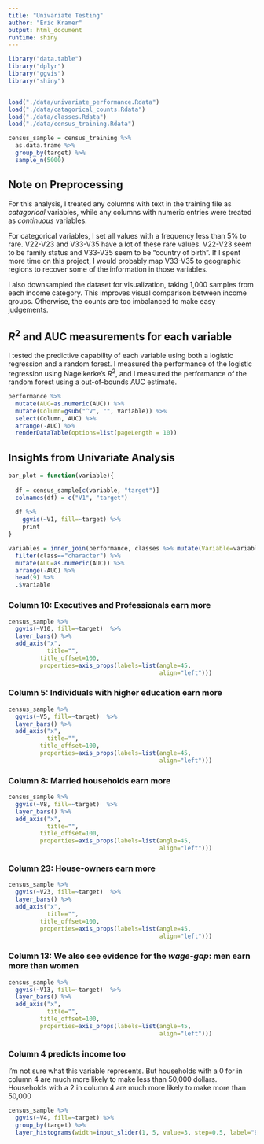 ```yaml
---
title: "Univariate Testing"
author: "Eric Kramer"
output: html_document
runtime: shiny
---
```


```r
library("data.table")
library("dplyr")
library("ggvis")
library("shiny")


load("./data/univariate_performance.Rdata")
load("./data/catagorical_counts.Rdata")
load("./data/classes.Rdata")
load("./data/census_training.Rdata")

census_sample = census_training %>%
  as.data.frame %>%
  group_by(target) %>%
  sample_n(5000)

```

## Note on Preprocessing

For this analysis, I treated any columns with text in the training file as *catagorical* variables, while any columns with numeric entries were treated as *continuous* variables.

For categorical variables, I set all values with a frequency less than 5% to rare. V22-V23 and V33-V35 have a lot of these rare values. V22-V23 seem to be family status and V33-V35 seem to be "country of birth". If I spent more time on this project, I would probably map V33-V35 to geographic regions to recover some of the information in those variables.

I also downsampled the dataset for visualization, taking 1,000 samples from each income category. This improves visual comparison between income groups. Otherwise, the counts are too imbalanced to make easy judgements.

## $R^2$ and AUC measurements for each variable

I tested the predictive capability of each variable using both a logistic regression and a random forest. I measured the performance of the logistic regression using Nagelkerke's $R^2$, and I measured the performance of the random forest using a out-of-bounds AUC estimate. 

```r
performance %>%
  mutate(AUC=as.numeric(AUC)) %>%
  mutate(Column=gsub("^V", "", Variable)) %>%
  select(Column, AUC) %>%
  arrange(-AUC) %>%
  renderDataTable(options=list(pageLength = 10))
```

## Insights from Univariate Analysis

```r

bar_plot = function(variable){
  
  df = census_sample[c(variable, "target")]
  colnames(df) = c("V1", "target")
  
  df %>%
    ggvis(~V1, fill=~target) %>%
    print
}

variables = inner_join(performance, classes %>% mutate(Variable=variable), by="Variable") %>%
  filter(class=="character") %>%
  mutate(AUC=as.numeric(AUC)) %>%
  arrange(-AUC) %>% 
  head(9) %>%
  .$variable
```


### Column 10: Executives and Professionals earn more
```r
census_sample %>%
  ggvis(~V10, fill=~target)  %>%
  layer_bars() %>%
  add_axis("x",
           title="",
         title_offset=100,
         properties=axis_props(labels=list(angle=45,
                                           align="left")))
```

### Column 5: Individuals with higher education earn more
```r
census_sample %>%
  ggvis(~V5, fill=~target)  %>%
  layer_bars() %>%
  add_axis("x",
           title="",
         title_offset=100,
         properties=axis_props(labels=list(angle=45,
                                           align="left")))
```

### Column 8: Married households earn more
```r
census_sample %>%
  ggvis(~V8, fill=~target)  %>%
  layer_bars() %>%
  add_axis("x",
           title="",
         title_offset=100,
         properties=axis_props(labels=list(angle=45,
                                           align="left")))
```

### Column 23: House-owners earn more
```r
census_sample %>%
  ggvis(~V23, fill=~target)  %>%
  layer_bars() %>%
  add_axis("x",
           title="",
         title_offset=100,
         properties=axis_props(labels=list(angle=45,
                                           align="left")))

```

### Column 13: We also see evidence for the *wage-gap*: men earn more than women
```r
census_sample %>%
  ggvis(~V13, fill=~target)  %>%
  layer_bars() %>%
  add_axis("x",
           title="",
         title_offset=100,
         properties=axis_props(labels=list(angle=45,
                                           align="left")))   
```

### Column 4 predicts income too
I'm not sure what this variable represents. But households with a 0 for in column 4 are much more likely to make less than 50,000 dollars. Households with a 2 in column 4 are much more likely to make more than 50,000

```r
census_sample %>% 
  ggvis(~V4, fill=~target) %>%
  group_by(target) %>%
  layer_histograms(width=input_slider(1, 5, value=3, step=0.5, label="Bin Width"))
```